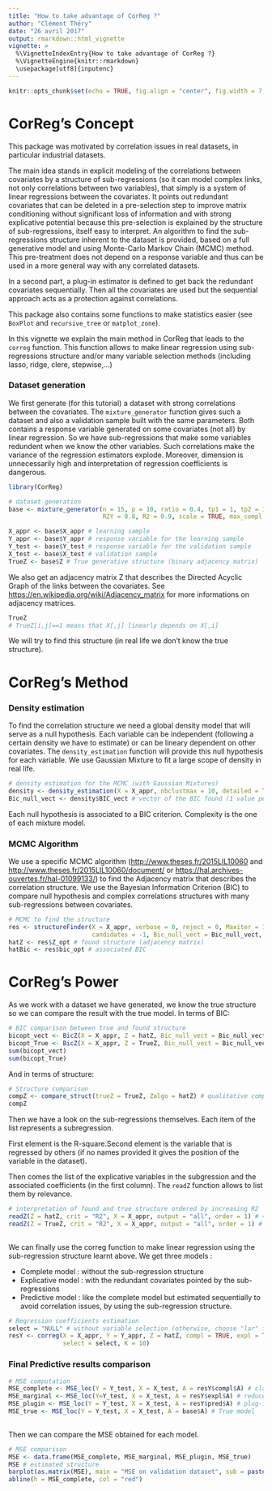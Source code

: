 ```yaml
---
title: "How to take advantage of CorReg ?"
author: "Clément Théry"
date: "26 avril 2017"
output: rmarkdown::html_vignette
vignette: >
  %\VignetteIndexEntry{How to take advantage of CorReg ?}
  %\VignetteEngine{knitr::rmarkdown}
  \usepackage[utf8]{inputenc}
---
```




```r
knitr::opts_chunk$set(echo = TRUE, fig.align = "center", fig.width = 7, fig.height = 5)
```


# CorReg's Concept

This package was motivated by correlation issues in real datasets, in particular industrial datasets. 

The main idea stands in explicit modeling of the correlations between covariates by a structure of sub-regressions (so it can model complex links, not only correlations between two variables), that simply is a system of linear regressions between the covariates. It points out redundant covariates that can be deleted in a pre-selection step to improve matrix conditioning without significant loss of information and with strong explicative potential because this pre-selection is explained by the structure of sub-regressions, itself easy to interpret. An algorithm to find the sub-regressions structure inherent to the dataset is provided, based on a full generative model and using Monte-Carlo Markov Chain (MCMC) method. This pre-treatment does not depend on a response variable and thus can be used in a more general way with any correlated datasets. 

In a second part, a plug-in estimator is defined to get back the redundant covariates sequentially. Then all the covariates are used but the sequential approach acts as a protection against correlations. 

This package also contains some functions to make statistics easier (see `BoxPlot` and `recursive_tree` or `matplot_zone`).

In this vignette we explain the main method in CorReg that leads to the `correg` function. This function allows to make linear regression using sub-regressions structure and/or many variable selection methods (including lasso, ridge, clere, stepwise,...)


### Dataset generation

We first generate (for this tutorial) a dataset with strong correlations between the covariates.
The `mixture_generator` function gives such a dataset and also a validation sample built with the same parameters. Both contains a response variable generated on some covariates (not all) by linear regression.
So we have sub-regressions that make some variables redundent when we know the other variables. Such correlations make the variance of the regression estimators explode. Moreover, dimension is unnecessarily high and interpretation of regression coefficients is dangerous. 
```r
library(CorReg)

# dataset generation
base <- mixture_generator(n = 15, p = 10, ratio = 0.4, tp1 = 1, tp2 = 1, tp3 = 1, positive = 0.5,
                          R2Y = 0.8, R2 = 0.9, scale = TRUE, max_compl = 3, lambda = 1)

X_appr <- base$X_appr # learning sample
Y_appr <- base$Y_appr # response variable for the learning sample
Y_test <- base$Y_test # response variable for the validation sample
X_test <- base$X_test # validation sample
TrueZ <- base$Z # True generative structure (binary adjacency matrix)

```
We also get an adjacency matrix Z that describes the Directed Acyclic Graph of the links between the covariates.
See <https://en.wikipedia.org/wiki/Adjacency_matrix> for more informations on adjacency matrices.
```r
TrueZ
# TrueZ[i,j]==1 means that X[,j] linearly depends on X[,i]

```
We will try to find this structure (in real life we don't know the true structure).


# CorReg's Method

### Density estimation
To find the correlation structure we need a global density model that will serve as a null hypothesis. Each variable can be independent (following a certain density we have to estimate) or can be lineary dependent on other covariates.
The `density_estimation` function will provide this null hypothesis for each variable. We use Gaussian Mixture to fit a large scope of density in real life.

```r
# density estimation for the MCMC (with Gaussian Mixtures)
density <- density_estimation(X = X_appr, nbclustmax = 10, detailed = TRUE, package = "Rmixmod")
Bic_null_vect <- density$BIC_vect # vector of the BIC found (1 value per covariate)

```
Each null hypothesis is associated to a BIC criterion. Complexity is the one of each mixture model.


### MCMC Algorithm

We use a specific MCMC algorithm (<http://www.theses.fr/2015LIL10060> and <http://www.theses.fr/2015LIL10060/document/> or <https://hal.archives-ouvertes.fr/hal-01099133/>) to find the Adjacency matrix that describes the correlation structure. We use the Bayesian Information Criterion (BIC) to compare null hypothesis and complex correlations structures with many sub-regressions between covariates.
```r
# MCMC to find the structure
res <- structureFinder(X = X_appr, verbose = 0, reject = 0, Maxiter = 1500, nbini = 30, 
                       candidates = -1, Bic_null_vect = Bic_null_vect, star = TRUE, p1max = 15, clean = TRUE)
hatZ <- res$Z_opt # found structure (adjacency matrix)
hatBic <- res$bic_opt # associated BIC

```


# CorReg's Power

As we work with a dataset we have generated, we know the true structure so we can compare the result with the true model. In terms of BIC:
```r
# BIC comparison between true and found structure
bicopt_vect <- BicZ(X = X_appr, Z = hatZ, Bic_null_vect = Bic_null_vect)
bicopt_True <- BicZ(X = X_appr, Z = TrueZ, Bic_null_vect = Bic_null_vect)
sum(bicopt_vect)
sum(bicopt_True)

```

And in terms of structure:

```r
# Structure comparison
compZ <- compare_struct(trueZ = TrueZ, Zalgo = hatZ) # qualitative comparison
compZ

```

Then we have a look on the sub-regressions themselves. Each item of the list represents a subregression. 

First element is the R-square.Second element is the variable that is regressed by others (if no names provided it gives the position of the variable in the dataset).

Then comes the list of the explicative variables in the subgression and the associated coefficients (in the first column). The `readZ` function allows to list them by relevance.
``` r
# interpretation of found and true structure ordered by increasing R2
readZ(Z = hatZ, crit = "R2", X = X_appr, output = "all", order = 1) # <NA>line : name of subregressed covariate
readZ(Z = TrueZ, crit = "R2", X = X_appr, output = "all", order = 1) # <NA>line : name of subregressed covariate
  
```
 We can finally use the correg function to make linear regression using the sub-regression structure learnt above. We get three models : 
 
* Complete model : without the sub-regression structure 
* Explicative model : with the redundant covariates pointed by the sub-regressions
* Predictive model : like the complete model but estimated sequentially to avoid correlation issues, by using the sub-regression structure.
   
``` r
# Regression coefficients estimation
select = "NULL" # without variable selection (otherwise, choose "lar" for example to use lasso selection)
resY <- correg(X = X_appr, Y = Y_appr, Z = hatZ, compl = TRUE, expl = TRUE, pred = TRUE,
               select = select, K = 10)

```    


### Final Predictive results comparison


```r
# MSE computation
MSE_complete <- MSE_loc(Y = Y_test, X = X_test, A = resY$compl$A) # classical model on X
MSE_marginal <- MSE_loc(Y=Y_test, X = X_test, A = resY$expl$A) # reduced model without correlations
MSE_plugin <- MSE_loc(Y = Y_test, X = X_test, A = resY$pred$A) # plug-in model
MSE_true <- MSE_loc(Y = Y_test, X = X_test, A = base$A) # True model
 
```   



Then we can compare the MSE obtained for each model.

```r
# MSE comparison
MSE <- data.frame(MSE_complete, MSE_marginal, MSE_plugin, MSE_true)
MSE # estimated structure
barplot(as.matrix(MSE), main = "MSE on validation dataset", sub = paste("select=", select), col = "blue")
abline(h = MSE_complete, col = "red")

```
